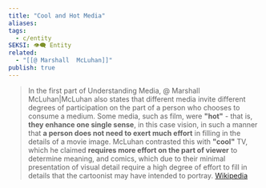 ```yaml
---
title: "Cool and Hot Media"
aliases: 
tags:
  - c/entity
SEKSI: 👁️‍🗨️ Entity
related:
  - "[[@ Marshall  McLuhan]]"
publish: true
---
```



> In the first part of Understanding Media, <Link href="/c/-marshall-mcluhanmcluhan" className="text-[var(--color-primary)] hover:underline hover:text-[var(--color-secondary)] transition-colors font-medium">@ Marshall  McLuhan|McLuhan</Link> also states that different media invite different degrees of participation on the part of a person who chooses to consume a medium. Some media, such as film, were **"hot"** - that is, **they enhance one single sense**, in this case vision, in such a manner that **a person does not need to exert much effort** in filling in the details of a movie image. McLuhan contrasted this with **"cool"** TV, which he claimed **requires more effort on the part of viewer** to determine meaning, and comics, which due to their minimal presentation of visual detail require a high degree of effort to fill in details that the cartoonist may have intended to portray. 
> [Wikipedia](https://en.wikipedia.org/wiki/Understanding_Media#%22Hot%22_and_%22cool%22_media)
